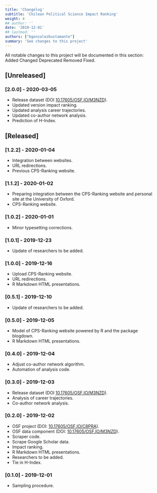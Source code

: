 ```yaml
---
title: 'Changelog'
subtitle: 'Chilean Political Science Impact Ranking'
weight: 4
## author: ''
date: '2019-12-01'
## lastmod: ''
authors: ["bgonzalezbustamante"]
summary: 'See changes to this project'
---
```


All notable changes to this project will be documented in this section: <i class="fas fa-plus-circle"></i> Added <i class="fas fa-exchange-alt"></i> Changed <i class="fas fa-minus-circle"></i> Deprecated <i class="fas fa-trash-alt"></i> Removed <i class="fas fa-wrench"></i> Fixed.

## [Unreleased]

### [2.0.0] - 2020-03-05
- <i class="fas fa-plus-circle"></i> Release dataset (DOI [10.17605/OSF.IO/M3NZD](http://doi.org/10.17605/OSF.IO/M3NZD)).
- <i class="fas fa-plus-circle"></i> Updated version impact ranking.
- <i class="fas fa-plus-circle"></i> Updated analysis career trajectories.
- <i class="fas fa-plus-circle"></i> Updated co-author network analysis.
- <i class="fas fa-plus-circle"></i> Prediction of H-Index.

## [Released]

### [1.2.2] - 2020-01-04
- <i class="fas fa-plus-circle"></i> Integration between websites.
- <i class="fas fa-exchange-alt"></i> URL redirections.
- <i class="fas fa-trash-alt"></i> Previous CPS-Ranking website.

### [1.1.2] - 2020-01-02
- <i class="fas fa-plus-circle"></i> Preparing integration between the CPS-Ranking website and personal site at the University of Oxford.
- <i class="fas fa-minus-circle"></i> CPS-Ranking website.

### [1.0.2] - 2020-01-01
- <i class="fas fa-exchange-alt"></i> Minor typesetting corrections.

### [1.0.1] - 2019-12-23
- <i class="fas fa-exchange-alt"></i> Update of researchers to be added.

### [1.0.0] - 2019-12-16
- <i class="fas fa-plus-circle"></i> Upload CPS-Ranking website.
- <i class="fas fa-exchange-alt"></i> URL redirections.
- <i class="fas fa-trash-alt"></i> R Markdown HTML presentations.

### [0.5.1] - 2019-12-10
- <i class="fas fa-exchange-alt"></i> Update of researchers to be added.

### [0.5.0] - 2019-12-05
- <i class="fas fa-plus-circle"></i> Model of CPS-Ranking website powered by R and the package blogdown.
- <i class="fas fa-minus-circle"></i> R Markdown HTML presentations.

### [0.4.0] - 2019-12-04
- <i class="fas fa-exchange-alt"></i> Adjust co-author network algorithm.
- <i class="fas fa-exchange-alt"></i> Automation of analysis code.

### [0.3.0] - 2019-12-03
- <i class="fas fa-plus-circle"></i> Release dataset (DOI [10.17605/OSF.IO/M3NZD](http://doi.org/10.17605/OSF.IO/M3NZD)).
- <i class="fas fa-plus-circle"></i> Analysis of career trajectories.
- <i class="fas fa-plus-circle"></i> Co-author network analysis.

### [0.2.0] - 2019-12-02
- <i class="fas fa-plus-circle"></i> OSF project (DOI: [10.17605/OSF.IO/C8PRA](http://doi.org/10.17605/OSF.IO/C8PRA)).
- <i class="fas fa-plus-circle"></i> OSF data component (DOI: [10.17605/OSF.IO/M3NZD](http://doi.org/10.17605/OSF.IO/M3NZD)).
- <i class="fas fa-plus-circle"></i> Scraper code.
- <i class="fas fa-plus-circle"></i> Scrape Google Scholar data.
- <i class="fas fa-plus-circle"></i> Impact ranking.
- <i class="fas fa-plus-circle"></i> R Markdown HTML presentations.
- <i class="fas fa-plus-circle"></i> Researchers to be added.
- <i class="fas fa-wrench"></i> Tie in H-Index.

### [0.1.0] - 2019-12-01
- <i class="fas fa-plus-circle"></i> Sampling procedure.
